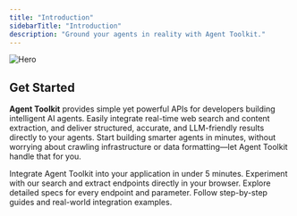 ```yaml
---
title: "Introduction"
sidebarTitle: "Introduction"
description: "Ground your agents in reality with Agent Toolkit."
---
```


<img
  className="block"
  src="/images/hero.png"
  alt="Hero"
/>
## Get Started

**Agent Toolkit** provides simple yet powerful APIs for developers building intelligent AI agents. Easily integrate real-time web search and content extraction, and deliver structured, accurate, and LLM-friendly results directly to your agents. Start building smarter agents in minutes, without worrying about crawling infrastructure or data formatting—let Agent Toolkit handle that for you.

<CardGroup cols="2">
  <Card title="Quickstart" icon="rocket" href="/getting-started" cta="Start now">
    Integrate Agent Toolkit into your application in under 5 minutes.
  </Card>
  <Card title="Playground" icon="play" href="/playground" cta="Try it">
    Experiment with our search and extract endpoints directly in your browser.
  </Card>
  <Card title="API Reference" icon="code" href="/api-reference" cta="View docs">
    Explore detailed specs for every endpoint and parameter.
  </Card>
  <Card title="Tutorials" icon="wrench" href="#" cta="Coming Soon!">
    Follow step-by-step guides and real-world integration examples.
  </Card>
</CardGroup>